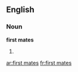 ==English==

===Noun===
'''first mates'''

# {{plural of|[[first mate]]}}

[[ar:first mates]]
[[fr:first mates]]